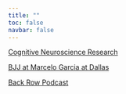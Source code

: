 ```yaml
---
title: ""
toc: false
navbar: false
---
```






<a href="https://micaelachan.com" class="button">Cognitive Neuroscience Research</a>

<a href="https://www.marcelogarciadallas.com/" class="button">BJJ at Marcelo Garcia at Dallas</a>

<a href="https://open.spotify.com/show/1yrLbQ8OSBcYWTPfc1Ud8L" class="button">Back Row Podcast</a>


